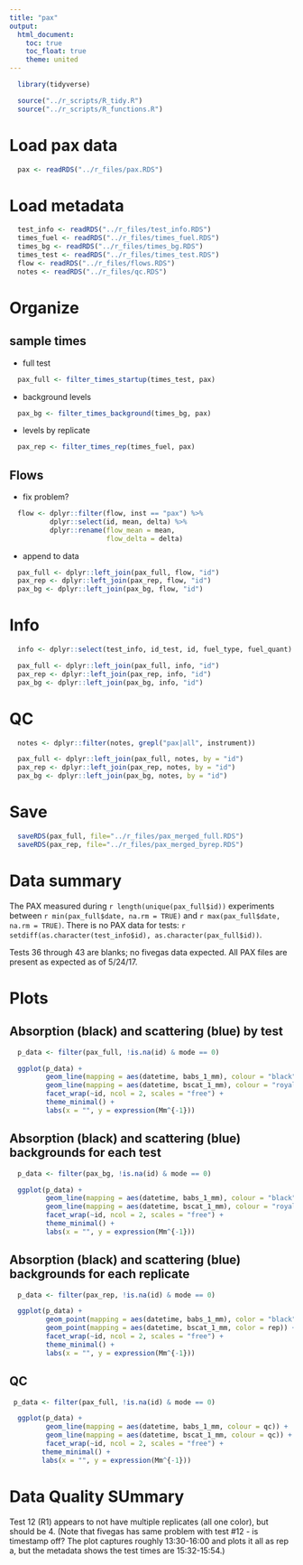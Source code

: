 ```yaml
---
title: "pax"
output:
  html_document:
    toc: true
    toc_float: true
    theme: united
---
```


```r
  library(tidyverse)
```

```r
  source("../r_scripts/R_tidy.R")
  source("../r_scripts/R_functions.R")
```

# Load pax data

```r
  pax <- readRDS("../r_files/pax.RDS")
```

# Load metadata

```r
  test_info <- readRDS("../r_files/test_info.RDS")
  times_fuel <- readRDS("../r_files/times_fuel.RDS")
  times_bg <- readRDS("../r_files/times_bg.RDS")
  times_test <- readRDS("../r_files/times_test.RDS")
  flow <- readRDS("../r_files/flows.RDS")
  notes <- readRDS("../r_files/qc.RDS")
```

# Organize

## sample times

* full test

```r
  pax_full <- filter_times_startup(times_test, pax)
```

* background levels

```r
  pax_bg <- filter_times_background(times_bg, pax)
```

* levels by replicate

```r
  pax_rep <- filter_times_rep(times_fuel, pax)
```

## Flows

* fix problem?

```r
  flow <- dplyr::filter(flow, inst == "pax") %>%
          dplyr::select(id, mean, delta) %>%
          dplyr::rename(flow_mean = mean,
                        flow_delta = delta)
```

* append to data

```r
  pax_full <- dplyr::left_join(pax_full, flow, "id")
  pax_rep <- dplyr::left_join(pax_rep, flow, "id")
  pax_bg <- dplyr::left_join(pax_bg, flow, "id")
```

# Info

```r
  info <- dplyr::select(test_info, id_test, id, fuel_type, fuel_quant)

  pax_full <- dplyr::left_join(pax_full, info, "id")
  pax_rep <- dplyr::left_join(pax_rep, info, "id")
  pax_bg <- dplyr::left_join(pax_bg, info, "id")
```

# QC

```r
  notes <- dplyr::filter(notes, grepl("pax|all", instrument))

  pax_full <- dplyr::left_join(pax_full, notes, by = "id")
  pax_rep <- dplyr::left_join(pax_rep, notes, by = "id")
  pax_bg <- dplyr::left_join(pax_bg, notes, by = "id")
```

# Save

```r
  saveRDS(pax_full, file="../r_files/pax_merged_full.RDS")
  saveRDS(pax_rep, file="../r_files/pax_merged_byrep.RDS")
```


# Data summary

The PAX measured during `r length(unique(pax_full$id))` experiments between `r min(pax_full$date, na.rm = TRUE)` and `r max(pax_full$date, na.rm = TRUE)`. There is no PAX data for tests: `r setdiff(as.character(test_info$id), as.character(pax_full$id))`.

Tests 36 through 43 are blanks; no fivegas data expected.
All PAX files are present as expected as of 5/24/17. 

# Plots

## Absorption (black) and scattering (blue) by test

```r
  p_data <- filter(pax_full, !is.na(id) & mode == 0)

  ggplot(p_data) +
         geom_line(mapping = aes(datetime, babs_1_mm), colour = "black") +
         geom_line(mapping = aes(datetime, bscat_1_mm), colour = "royalblue2") +
         facet_wrap(~id, ncol = 2, scales = "free") +
         theme_minimal() +
         labs(x = "", y = expression(Mm^{-1}))
```

## Absorption (black) and scattering (blue) backgrounds for each test

```r
  p_data <- filter(pax_bg, !is.na(id) & mode == 0)

  ggplot(p_data) +
         geom_line(mapping = aes(datetime, babs_1_mm), colour = "black") +
         geom_line(mapping = aes(datetime, bscat_1_mm), colour = "royalblue2") +
         facet_wrap(~id, ncol = 2, scales = "free") +
         theme_minimal() +
         labs(x = "", y = expression(Mm^{-1}))
```

## Absorption (black) and scattering (blue) backgrounds for each replicate

```r
  p_data <- filter(pax_rep, !is.na(id) & mode == 0)

  ggplot(p_data) +
         geom_point(mapping = aes(datetime, babs_1_mm), color = "black") +
         geom_point(mapping = aes(datetime, bscat_1_mm, color = rep)) +
         facet_wrap(~id, ncol = 2, scales = "free") +
         theme_minimal() +
         labs(x = "", y = expression(Mm^{-1}))
```

## QC

```r
 p_data <- filter(pax_full, !is.na(id) & mode == 0)

  ggplot(p_data) +
         geom_line(mapping = aes(datetime, babs_1_mm, colour = qc)) +
         geom_line(mapping = aes(datetime, bscat_1_mm, colour = qc)) +
         facet_wrap(~id, ncol = 2, scales = "free") +
        theme_minimal() +
        labs(x = "", y = expression(Mm^{-1}))
```

# Data Quality SUmmary

Test 12 (R1) appears to not have multiple replicates (all one color), but should be 4. (Note that fivegas has same problem with test #12 - is timestamp off? The plot captures roughly 13:30-16:00 and plots it all as rep a, but the metadata shows the test times are 15:32-15:54.)  